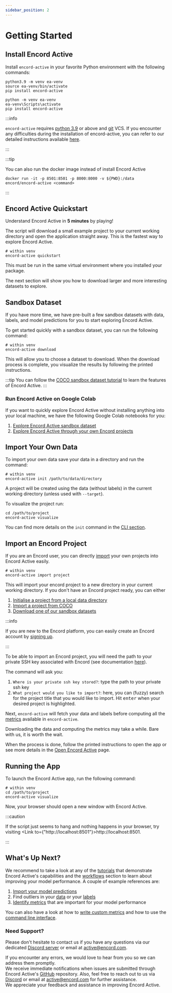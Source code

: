 ```yaml
---
sidebar_position: 2
---
```



# Getting Started

## Install Encord Active

Install `encord-active` in your favorite Python environment with the following commands:

<Tabs groupId="operating-systems">
  <TabItem value="linux-macos" label="Linux/macOS">

```shell
python3.9 -m venv ea-venv
source ea-venv/bin/activate
pip install encord-active
```

  </TabItem>
  <TabItem value="windows" label="Windows" default>

```shell
python -m venv ea-venv
ea-venv\Scripts\activate
pip install encord-active
```

  </TabItem>
</Tabs>

:::info

`encord-active` requires [python 3.9][latest-python-3.9-minor-version] or above and [git][git-download] VCS.
If you encounter any difficulties during the installation of encord-active, you can refer to our detailed instructions available [here](./installation).

:::

:::tip

You can also run the docker image instead of install Encord Active

```shell
docker run -it -p 8501:8501 -p 8000:8000 -v ${PWD}:/data encord/encord-active <command>
```

:::

## Encord Active Quickstart

Understand Encord Active in **5 minutes** by playing!

The script will download a small example project to your current working directory and open the application straight away.
This is the fastest way to explore Encord Active.

```shell
# within venv
encord-active quickstart
```

This must be run in the same virtual environment where you installed your package.

The next section will show you how to download larger and more interesting datasets to explore.

## Sandbox Dataset

If you have more time, we have pre-built a few sandbox datasets with data, labels, and model predictions for you to start exploring Encord Active.

To get started quickly with a sandbox dataset, you can run the following command:

```shell
# within venv
encord-active download
```

This will allow you to choose a dataset to download. When the download process is complete, you visualize the results by following the printed instructions.

:::tip
You can follow the [COCO sandbox dataset tutorial](tutorials/touring-the-coco-dataset.mdx) to learn the features of Encord Active.
:::

### Run Encord Active on Google Colab

If you want to quickly explore Encord Active without installing anything into your local machine, we
have the following Google Colab notebooks for you:

1. [Explore Encord Active sandbox dataset][colab-download-sandbox-project]
2. [Explore Encord Active through your own Encord projects][colab-import-your-own-project]

## Import Your Own Data

To import your own data save your data in a directory and run the command:

```shell
# within venv
encord-active init /path/to/data/directory
```

A project will be created using the data (without labels) in the current working directory (unless used with `--target`).

To visualize the project run:

```shell
cd /path/to/project
encord-active visualize
```

You can find more details on the `init` command in the [CLI section](./cli#init).

## Import an Encord Project

If you are an Encord user, you can directly [import](./cli#project) your own projects into Encord Active easily.

```shell
# within venv
encord-active import project
```

This will import your encord project to a new directory in your current working directory.
If you don't have an Encord project ready, you can either

1. [Initialise a project from a local data directory](./cli#init)
2. [Import a project from COCO](./import/import-coco-project)
3. [Download one of our sandbox datasets](./cli#download)

:::info

If you are new to the Encord platform, you can easily create an Encord account by [signing up][encord-register].

:::

To be able to import an Encord project, you will need the path to your private SSH key associated with Encord (see documentation [here][encord-set-up-public-key-authentication]).

The command will ask you:

1. `Where is your private ssh key stored?`: type the path to your private ssh key
2. `What project would you like to import?`: here, you can (fuzzy) search for the project title that you would like to import. Hit <kbd>enter</kbd> when your desired project is highlighted.

Next, `encord-active` will fetch your data and labels before computing all the [metrics](/category/quality-metrics) available in `encord-active`.

Downloading the data and computing the metrics may take a while.
Bare with us, it is worth the wait.

When the process is done, follow the printed instructions to open the app or see more details in the [Open Encord Active](./cli#visualize) page.

## Running the App

To launch the Encord Active app, run the following command:

```shell
# within venv
cd /path/to/project
encord-active visualize
```

Now, your browser should open a new window with Encord Active.

:::caution

If the script just seems to hang and nothing happens in your browser, try visiting <Link to={"http://localhost:8501"}>http://localhost:8501</Link>.

:::

## What's Up Next?

We recommend to take a look at any of the [tutorials](/category/end-to-end-tutorials) that demonstrate Encord Active's capabilities and the [workflows](/category/workflows) section to learn about improving your model performance.
A couple of example references are:

1. [Import your model predictions](./import/import-predictions)
2. Find outliers in your [data](./workflows/identify-outliers-edge-cases#data-outliers) or your [labels](./workflows/identify-outliers-edge-cases#label-outliers)
3. [Identify metrics](./workflows/evaluate-detection-model) that are important for your model performance

You can also have a look at how to [write custom metrics](./metrics/write-your-own) and how to use the [command line interface](./cli).

### Need Support?

Please don't hesitate to contact us if you have any questions via our dedicated [Discord server][join-discord] or email at [active@encord.com][ea-email].

If you encounter any errors, we would love to hear from you so we can address them promptly.  
We receive immediate notifications when issues are submitted through Encord Active's [GitHub][repo-issues] repository.
Also, feel free to reach out to us via [Discord][join-discord] or email at [active@encord.com][ea-email] for further assistance.  
We appreciate your feedback and assistance in improving Encord Active.


[colab-download-sandbox-project]: https://colab.research.google.com/drive/11iZE1CCFIGlkWdTmhf5XACDojtGeIRGS?usp=sharing
[colab-import-your-own-project]: https://colab.research.google.com/drive/1zv4i0SH5tyb1KPVsCZfXDwxV72Ip77zS?usp=share_link
[ea-email]: mailto:active@encord.com
[encord-register]: https://app.encord.com/register
[encord-set-up-public-key-authentication]: https://docs.encord.com/admins/settings/public-keys/#set-up-public-key-authentication
[git-download]: https://git-scm.com/download
[join-discord]: https://discord.gg/TU6yT7Uvx3
[latest-python-3.9-minor-version]: https://www.python.org/downloads/release/python-3917/
[repo-issues]: https://github.com/encord-team/encord-active/issues
